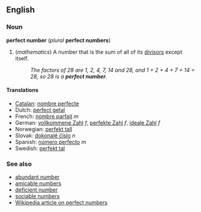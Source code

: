 ==English==
===Noun===
'''perfect number''' (''plural'' '''perfect numbers''')

#(''mathematics'') A number that is the sum of all of its [[divisor]]s except itself.
#:''The factors of 28 are 1, 2, 4, 7, 14 and 28, and 1 + 2 + 4 + 7 + 14 = 28, so 28 is a '''perfect number'''.''

====Translations====
*[[Catalan]]: [[nombre perfecte]] <!--gender?-->
*Dutch: [[perfect getal]] <!--gender?-->
*French: [[nombre parfait]] ''m''
*German: [[vollkommene Zahl]] ''f'', [[perfekte Zahl]] ''f'', [[ideale Zahl]] ''f''
*Norwegian: [[perfekt tall]] <!--gender?-->
*Slovak: [[dokonalé číslo]] ''n''
*Spanish: [[número perfecto]] ''m''
*Swedish: [[perfekt tal]] <!--gender?-->

===See also===
*[[abundant number]]
*[[amicable numbers]]
*[[deficient number]]
*[[sociable numbers]]
*[[en:Perfect_number|Wikipedia article on perfect numbers]]